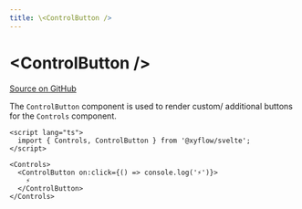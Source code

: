 ```yaml
---
title: \<ControlButton />
---
```



# &lt;ControlButton />

[Source on GitHub](https://github.com/wbkd/react-flow/blob/78169c992bf95a5dbc9bccbdc2a07725a307e2c3/packages/svelte/src/lib/plugins/Controls/ControlButton.svelte)

The `ControlButton` component is used to render custom/ additional buttons for the `Controls` component.

```svelte
<script lang="ts">
  import { Controls, ControlButton } from '@xyflow/svelte';
</script>

<Controls>
  <ControlButton on:click={() => console.log('⚡️')}>
    ⚡️
  </ControlButton>
</Controls>
```
